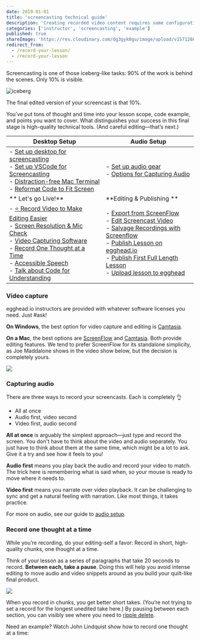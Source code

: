 ```yaml
---
date: 2019-01-01
title: 'screencasting technical guide'
description: 'Creating recorded video content requires some configuration and setup. This guide will show you how to set up your computer and example code.'
categories: ['instructor', 'screencasting', 'example']
published: true
shareImage: 'https://res.cloudinary.com/dg3gyk0gu/image/upload/v1571260698/og-image-assets/share_image_screencasting.png'
redirect_from:
  - /record-your-lesson/
  - /record-your-lesson
---
```


Screencasting is one of those iceberg-like tasks: 90% of the work is behind the scenes. Only 10% is visible.

![iceberg](./images/ch4_s3_iceberg.png)

The final edited version of your screencast is that 10%.

You’ve put tons of thought and time into your lesson scope, code example, and points you want to cover. What distinguishes your success in this final stage is high-quality technical tools. (And careful editing—that’s next.)

| **Desktop Setup** | **Audio Setup** |
|---|---|
|- [Set up desktop for screencasting](/instructor/screencasting/screen-setup) <br/> - [Set up VSCode for Screencasting](/instructor/screencasting/vscode) <br/> - [Distraction-free Mac Terminal](/instructor/screencasting/terminal/) <br/> - [Reformat Code to Fit Screen](https://egghead.io/lessons/egghead-reformat-code-to-fit-the-screen) | - [Set up audio gear](/instructor/screencasting/audio-equipment) <BR/> - [Options for Capturing Audio](#capturing-audio)|
|** Let's go Live!** | **Editing & Publishing **|
| - [⭐️ Record Video to Make Editing Easier](/instructor/screencasting/pre-editing) <br/> - [Screen Resolution & Mic Check](https://egghead.io/lessons/tools-prepare-to-record-screen-resolution-and-mic-check) <br/> - [Video Capturing Software](#video-capture) <br/> - [Record One Thought at a Time](#record-one-thought-at-a-time) <br/> - [Accessible Speech](/instructor/style-guide/accessible-speech/) <br/> - [Talk about Code for Understanding](/instructor/style-guide/talking-about-code/) |  - [Export from ScreenFlow](/instructor/screencasting/export-screenflow) <br/> - [Edit Screencast Video](/instructor/screencasting/editing) <br/> - [Salvage Recordings with Screenflow](https://egghead.io/playlists/salvaging-recordings-with-screenflow-1402a37c) <br/> - [Publish Lesson on egghead.io](/instructor/style-guide/publishing-your-lesson/) <br/> - [Publish First Full Length Lesson](/instructor/getting-started/first-full-lesson/) <br/> - [Upload lesson to egghead](https://egghead.io/lesson_uploads/new)|

### Video capture

egghead.io instructors are provided with whatever software licenses you need. Just #ask!

**On Windows**, the best option for video capture and editing is [Camtasia](https://www.techsmith.com/video-editor.html).

**On a Mac**, the best options are [ScreenFlow](https://www.telestream.net/screenflow/) and [Camtasia](https://www.techsmith.com/video-editor.html). Both provide editing features. We tend to prefer ScreenFlow for its standalone simplicity, as Joe Maddalone shows in the video show below, but the decision is completely yours.

[![](./images/04-screencasting-tips-how-joe-eggheads.png)](https://www.youtube.com/watch?v=3nlJ_wP9dPE&&index=5&list=PL219naRJXQKbQJ60WxsuGfTFv7_fvna51)

### Capturing audio

There are three ways to record your screencasts. Each is completely 👌

- All at once
- Audio first, video second
- Video first, audio second

**All at once** is arguably the simplest approach—just type and record the screen. You don't have to think about the video and audio separately. You just have to think about them at the same time, which might be a lot to ask. Give it a try and see how it feels to you!

**Audio first** means you play back the audio and record your video to match. The trick here is remembering what is said when, so your mouse is ready to move where it needs to.

**Video first** means you narrate over video playback. It can be challenging to sync and get a natural feeling with narration. Like most things, it takes practice.

For more on audio, see our guide to [audio setup](/set-up-your-audio).

### Record one thought at a time

While you’re recording, do your editing-self a favor: Record in short, high-quality chunks, one thought at a time.

Think of your lesson as a series of paragraphs that take 20 seconds to record. **Between each, take a pause**. Doing this will help you avoid intense editing to move audio and video snippets around as you build your quilt-like final product.

![](https://media.giphy.com/media/GJycRLp6zYGFq/giphy.gif)

When you record in chunks, you get better short takes. (You’re not trying to set a record for the longest unedited take here.) By pausing between each section, you can visibly see where you need to [ripple delete](/edit-your-lesson).

Need an example? Watch John Lindquist show how to record one thought at a time:

<ResponsiveEmbed src="https://egghead.io/lessons/tools-record-one-thought-at-a-time/embed" />
